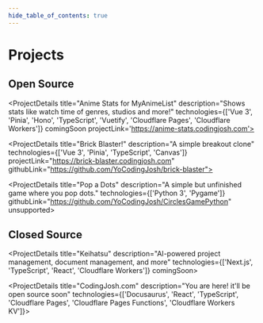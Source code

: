 ```yaml
---
hide_table_of_contents: true
---
```


# Projects


## Open Source

<ProjectDetails
  title="Anime Stats for MyAnimeList"
  description="Shows stats like watch time of genres, studios and more!"
  technologies={['Vue 3', 'Pinia', 'Hono', 'TypeScript', 'Vuetify', 'Cloudflare Pages', 'Cloudflare Workers']}
  comingSoon
  projectLink='https://anime-stats.codingjosh.com'>
</ProjectDetails>

<ProjectDetails
  title="Brick Blaster!"
  description="A simple breakout clone"
  technologies={['Vue 3', 'Pinia', 'TypeScript', 'Canvas']}
  projectLink="https://brick-blaster.codingjosh.com"
  githubLink="https://github.com/YoCodingJosh/brick-blaster">
</ProjectDetails>

<ProjectDetails
  title="Pop a Dots"
  description="A simple but unfinished game where you pop dots."
  technologies={['Python 3', 'Pygame']}
  githubLink="https://github.com/YoCodingJosh/CirclesGamePython"
  unsupported>
</ProjectDetails>

## Closed Source

<ProjectDetails
  title="Keihatsu"
  description="AI-powered project management, document management, and more"
  technologies={['Next.js', 'TypeScript', 'React', 'Cloudflare Workers']}
  comingSoon>
</ProjectDetails>

<ProjectDetails
  title="CodingJosh.com"
  description="You are here! it'll be open source soon"
  technologies={['Docusaurus', 'React', 'TypeScript', 'Cloudflare Pages', 'Cloudflare Pages Functions', 'Cloudflare Workers KV']}>
</ProjectDetails>
